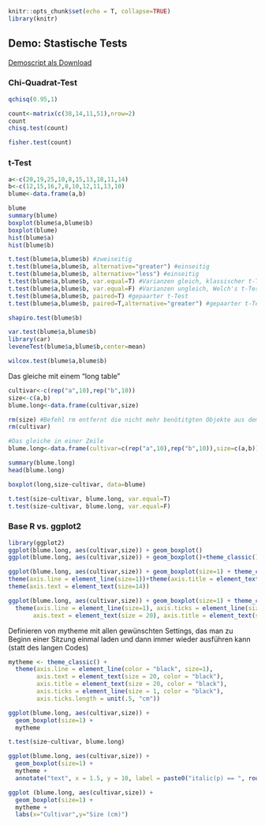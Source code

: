 ```r
knitr::opts_chunk$set(echo = T, collapse=TRUE)
library(knitr)

```





## Demo: Stastische Tests

[Demoscript als Download](13_Statistik1/RFiles/Demo_Tests.R)

### Chi-Quadrat-Test

```r
qchisq(0.95,1)

count<-matrix(c(38,14,11,51),nrow=2)
count
chisq.test(count)

fisher.test(count)

```

### t-Test

```r
a<-c(20,19,25,10,8,15,13,18,11,14)
b<-c(12,15,16,7,8,10,12,11,13,10)
blume<-data.frame(a,b)

blume
summary(blume)
boxplot(blume$a,blume$b)
boxplot(blume)
hist(blume$a)
hist(blume$b)

t.test(blume$a,blume$b) #zweiseitig
t.test(blume$a,blume$b, alternative="greater") #einseitig
t.test(blume$a,blume$b, alternative="less") #einseitig
t.test(blume$a,blume$b, var.equal=T) #Varianzen gleich, klassischer t-Test
t.test(blume$a,blume$b, var.equal=F) #Varianzen ungleich, Welch's t-Test, ist auch default, , d.h. wenn var.equal nicht                        # definiert wird, wird ein Welch's t-Test ausgeführt. 
t.test(blume$a,blume$b, paired=T) #gepaarter t-Test 
t.test(blume$a,blume$b, paired=T,alternative="greater") #gepaarter t-Test 

shapiro.test(blume$b)

var.test(blume$a,blume$b)
library(car)
leveneTest(blume$a,blume$b,center=mean)

wilcox.test(blume$a,blume$b)

```

Das gleiche mit einem “long table”


```r
cultivar<-c(rep("a",10),rep("b",10))
size<-c(a,b)
blume.long<-data.frame(cultivar,size)

rm(size) #Befehl rm entfernt die nicht mehr benötitgten Objekte aus dem Workspace
rm(cultivar)

#Das gleiche in einer Zeile
blume.long<-data.frame(cultivar=c(rep("a",10),rep("b",10)),size=c(a,b))

summary(blume.long)             
head(blume.long)

boxplot(long,size~cultivar, data=blume)

t.test(size~cultivar, blume.long, var.equal=T)
t.test(size~cultivar, blume.long, var.equal=F)
```


### Base R vs. ggplot2


```r

library(ggplot2)
ggplot(blume.long, aes(cultivar,size)) + geom_boxplot()
ggplot(blume.long, aes(cultivar,size)) + geom_boxplot()+theme_classic()

ggplot(blume.long, aes(cultivar,size)) + geom_boxplot(size=1) + theme_classic()+
theme(axis.line = element_line(size=1))+theme(axis.title = element_text(size=14))+
theme(axis.text = element_text(size=14))

ggplot(blume.long, aes(cultivar,size)) + geom_boxplot(size=1) + theme_classic()+
  theme(axis.line = element_line(size=1), axis.ticks = element_line(size=1), 
       axis.text = element_text(size = 20), axis.title = element_text(size = 20))
```


Definieren von mytheme mit allen gewünschten Settings, das man zu Beginn einer Sitzung einmal laden und dann immer wieder ausführen kann (statt des langen Codes)

```r
mytheme <- theme_classic() + 
  theme(axis.line = element_line(color = "black", size=1), 
        axis.text = element_text(size = 20, color = "black"), 
        axis.title = element_text(size = 20, color = "black"), 
        axis.ticks = element_line(size = 1, color = "black"), 
        axis.ticks.length = unit(.5, "cm"))

ggplot(blume.long, aes(cultivar,size)) + 
  geom_boxplot(size=1) +
  mytheme

t.test(size~cultivar, blume.long)

ggplot(blume.long, aes(cultivar,size)) + 
  geom_boxplot(size=1) + 
  mytheme +
  annotate("text", x = 1.5, y = 10, label = paste0("italic(p) == ", round(t_test$p.value, 3)), parse = TRUE, size = 8)

ggplot (blume.long, aes(cultivar,size)) + 
  geom_boxplot(size=1) + 
  mytheme +
  labs(x="Cultivar",y="Size (cm)")

```

